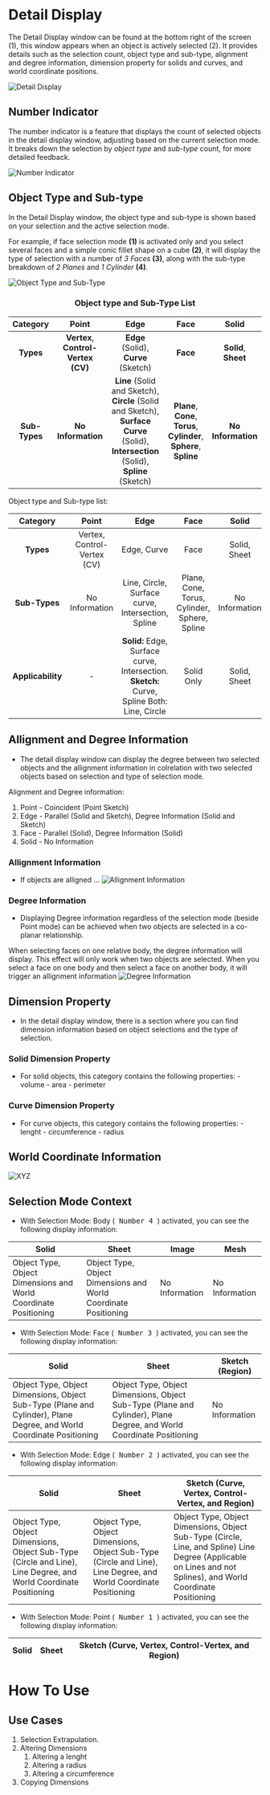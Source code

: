 # Detail Display 
The Detail Display window can be found at the bottom right of the screen (1), this window appears when an object is actively selected (2). It provides details such as the selection count, object type and sub-type, alignment and degree information, dimension property for solids and curves, and world coordinate positions.

![Detail Display](/img/detail-display.png)

## Number Indicator
The number indicator is a feature that displays the count of selected objects in the detail display window, adjusting based on the current selection mode. It breaks down the selection by *object type* and *sub-type* count, for more detailed feedback.

![Number Indicator](/img/number-indicator.png) 

## Object Type and Sub-type
In the Detail Display window, the object type and sub-type is shown based on your selection and the active selection mode. 

For example, if face selection mode **(1)** is activated only and you select several faces and a simple conic fillet shape on a cube **(2)**, it will display the type of selection with a number of *3 Faces* **(3)**, along with the sub-type breakdown of *2 Planes* and *1 Cylinder* **(4)**.

![Object Type and Sub-Type](/img/object-type.png)


<h3 align="center">Object type and Sub-Type List</h3>

| Category       | Point          | Edge                                           | Face                                      | Solid              |
| :------------: | :------------: | :--------------------------------------------: | :---------------------------------------: | :----------------: |
| **Types**      | **Vertex**, **Control-Vertex (CV)** | **Edge** (Solid), **Curve** (Sketch) | **Face**                                      | **Solid**, **Sheet**       |
| **Sub-Types**  | **No Information** | **Line** (Solid and Sketch), **Circle** (Solid and Sketch), **Surface Curve** (Solid), **Intersection** (Solid), **Spline** (Sketch) | **Plane**, **Cone**, **Torus**, **Cylinder**, **Sphere**, **Spline** | **No Information**     |

Object type and Sub-type list:

| Category       | Point                        | Edge                                           | Face                                      | Solid              | 
| :------------: | :--------------------------: | :--------------------------------------------: | :---------------------------------------: | :----------------: | 
| **Types**      | Vertex, Control-Vertex (CV)  | Edge, Curve                                    | Face                                      | Solid, Sheet       | 
| **Sub-Types**  | No Information               | Line, Circle, Surface curve, Intersection, Spline | Plane, Cone, Torus, Cylinder, Sphere, Spline | No Information     | 
| **Applicability** |  -                        | **Solid:** Edge, Surface curve, Intersection. **Sketch:** Curve, Spline Both: Line, Circle | Solid Only | Solid, Sheet    | 


## Allignment and Degree Information
- The detail display window can display the degree between two selected objects and the allignment information in colrelation with two selected objects based on selection and type of selection mode. 

Alignment and Degree information: 
1. Point - Coincident (Point Sketch)
2. Edge - Parallel (Solid and Sketch), Degree Information (Solid and Sketch)
3. Face - Parallel (Solid), Degree Information (Solid)
4. Solid - No Information

### Allignment Information 
- If objects are alligned ... 
![Allignment Information](/img/Allignment-information.png)
### Degree Information
- Displaying Degree information regardless of the selection mode (beside Point mode) can be achieved when two objects are selected in a co-planar relationship.

When selecting faces on one relative body, the degree information will display. This effect will only work when two objects are selected. When you select a face on one body and then select a face on another body, it will trigger an allignment information
![Degree Information](/img/degree-information.png)

## Dimension Property
- In the detail display window, there is a section where you can find dimension information based on object selections and the type of selection. 
### Solid Dimension Property
- For solid objects, this category contains the following properties: 
        - volume
        - area
        - perimeter

### Curve Dimension Property
- For curve objects, this category contains the following properties: 
        - lenght
        - circumference
        - radius

## World Coordinate Information
![XYZ](/img/xyz.png)

## Selection Mode Context

- With Selection Mode: Body (<kbd> Number 4 </kbd>) activated, you can see the following display information:

| Solid | Sheet | Image | Mesh | 
| ----- | ----- | ----- | ----- | 
| Object Type, Object Dimensions and World Coordinate Positioning | Object Type, Object Dimensions and World Coordinate Positioning | No Information | No Information | 

- With Selection Mode: Face (<kbd> Number 3 </kbd>) activated, you can see the following display information:

| Solid | Sheet | Sketch (Region) |  
| ----- | ----- | ----- |
| Object Type, Object Dimensions, Object Sub-Type (Plane and Cylinder), Plane Degree, and World Coordinate Positioning | Object Type, Object Dimensions, Object Sub-Type (Plane and Cylinder), Plane Degree, and World Coordinate Positioning | No Information | 

- With Selection Mode: Edge (<kbd> Number 2 </kbd>) activated, you can see the following display information:

| Solid | Sheet | Sketch (Curve, Vertex, Control-Vertex, and Region) |
| ----- | ----- | ----- |  
| Object Type, Object Dimensions, Object Sub-Type (Circle and Line), Line Degree, and World Coordinate Positioning | Object Type, Object Dimensions, Object Sub-Type (Circle and Line), Line Degree, and World Coordinate Positioning | Object Type, Object Dimensions, Object Sub-Type (Circle, Line, and Spline) Line Degree (Applicable on Lines and not Splines), and World Coordinate Positioning | 

- With Selection Mode: Point (<kbd> Number 1 </kbd>) activated, you can see the following display information:

| Solid | Sheet | Sketch (Curve, Vertex, Control-Vertex, and Region) |  
| ----- | ----- | ----- | 


# How To Use 
## Use Cases 
1. Selection Extrapulation.  
2. Altering Dimensions 
    1. Altering a lenght 
    2. Altering a radius 
    3. Altering a circumference 
3. Copying Dimensions 
